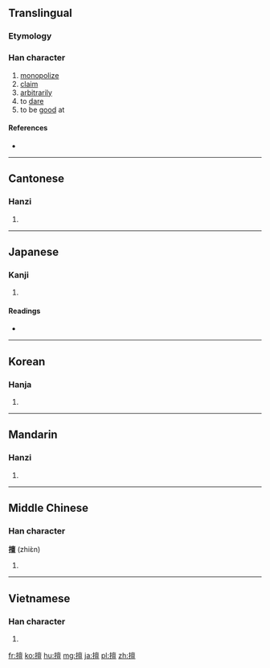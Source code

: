 ==Translingual==

===Etymology===
{{Han compound|手|亶|t1=hands|c1=s|c2=p|ls=psc}}

===Han character===
{{Han char|rn=64|rad=手|as=13|sn=16|four=5001<sub>6</sub>|canj=手卜田一 (QYWM)|ids=⿰[[扌]][[亶]]}}

# [[monopolize]]
# [[claim]]
# [[arbitrarily]]
# to [[dare]]
# to be [[good]] at

====References====
* {{Han ref|kx=0457.340|dkj=12790|dj=0806.160|hdz=31971.040|uh=64C5|ud=25797|bh=BED5|bd=48853}}

----

==Cantonese==

===Hanzi===
{{yue-hanzi|jyut=|y=sin6}}

# {{defn|lang=yue|sort=手13}}

----

==Japanese==

===Kanji===
{{ja-kanji|grade=|rs=手13}}

# {{defn|lang=ja|sort=手13}}

====Readings====
* {{ja-readings|on=[[せん]] (sen)|kun=[[ほしいまま]] (hoshiimama)}}

----

==Korean==

===Hanja===
{{ko-hanja|hangeul=천|eumhun=|rv=cheon|mr=ch'ŏn|y=chen}}

# {{defn|lang=ko|sort=手13}}

----

==Mandarin==

===Hanzi===
{{cmn-hanzi|pin=[[shàn]] ([[shan4]])|wg=shan<sup>4</sup>}}

# {{defn|lang=cmn|sort=手13}}

----

==Middle Chinese==

===Han character===
'''擅''' (zhiɛ̀n)

# {{defn|lang=ltc}}

----

==Vietnamese==

===Han character===
{{vi-hantu|[[thiện]], [[chen]]|rs=手13}}

# {{defn|lang=vi|sort=手13}}

[[fr:擅]]
[[ko:擅]]
[[hu:擅]]
[[mg:擅]]
[[ja:擅]]
[[pl:擅]]
[[zh:擅]]